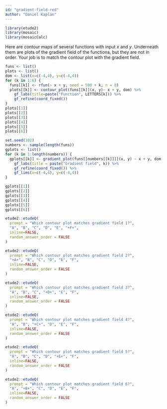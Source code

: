```yaml
---
id: "gradient-field-red"
author: "Daniel Kaplan"
---
```


```r
library(etude2)
library(mosaic)
library(mosaicCalc)
```


Here are contour maps of several functions with input $x$ and $y$. Underneath them are plots of the gradient field of the functions, but they are not in order. Your job is to match the contour plot with the gradient field.

```r
funs <- list()
plots <- list()
dom <- list(x=c(-4,4), y=c(-4,4))
for (k in 1:6) {
  funs[[k]] <- rfun(~ x + y, seed = 500 + k, n = 8)
  plots[[k]] <- contour_plot(funs[[k]](x, y)~ x + y, dom) %>%
    gf_labs(title=paste("Function", LETTERS[k])) %>%
    gf_refine(coord_fixed())
}
plots[[1]]
plots[[2]]
plots[[3]]
plots[[4]]
plots[[5]]
plots[[6]]
```

```r
set.seed(102)
numbers <- sample(length(funs))
gplots <- list()
for (k in 1:length(numbers)) {
  gplots[[k]] <- gradient_plot(funs[[numbers[[k]]]](x, y) ~ x + y, dom, npts=10, alpha=1) %>%
    gf_labs(title = paste("Gradient field", k)) %>%
    gf_refine(coord_fixed()) %>%
    gf_lims(x=c(-4,4), y=c(-4,4))
}

gplots[[1]]
gplots[[2]]
gplots[[3]]
gplots[[4]]
gplots[[5]]
gplots[[6]]
```

```r
etude2::etudeQ(
  prompt = "Which contour plot matches gradient field 1?",
  "A", "B", "C", "D", "E", "+F+",
  inline=FALSE,
  random_answer_order = FALSE
)
```

```r
etude2::etudeQ(
  prompt = "Which contour plot matches gradient field 2?",
  "+A+", "B", "C", "D", "E", "F",
  inline=FALSE,
  random_answer_order = FALSE
)
```
```r
etude2::etudeQ(
  prompt = "Which contour plot matches gradient field 3?",
  "A", "B", "C", "+D+", "E", "F",
  inline=FALSE,
  random_answer_order = FALSE
)
```
```r
etude2::etudeQ(
  prompt = "Which contour plot matches gradient field 4?",
  "A", "B", "+C+", "D", "E", "F",
  inline=FALSE,
  random_answer_order = FALSE
)
```
```r
etude2::etudeQ(
  prompt = "Which contour plot matches gradient field 5?",
  "A", "B", "C", "D", "+E+", "F",
  inline=FALSE,
  random_answer_order = FALSE
)
```
```r
etude2::etudeQ(
  prompt = "Which contour plot matches gradient field 6?",
  "A", "+B+", "C", "D", "E", "F",
  inline=FALSE,
  random_answer_order = FALSE
)
```
